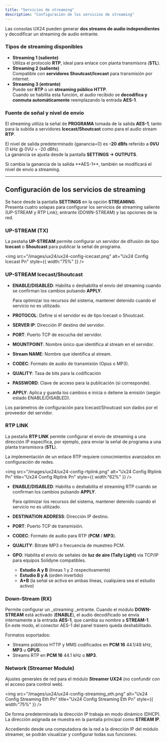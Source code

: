 ```yaml
---
title: "Servicios de streaming"
description: "Configuración de los servicios de streaming"
---
```


Las consolas UX24 pueden generar **dos streams de audio independientes** y decodificar un streaming de audio entrante.

### Tipos de streaming disponibles

- **Streaming 1 (saliente)**\
  Utiliza el protocolo **RTP**, ideal para enlace con planta transmisora (**STL**).
- **Streaming 2 (saliente)**\
  Compatible con **servidores Shoutcast/Icecast** para transmisión por internet.
- **Streaming 3 (entrante)**\
  Puede ser **RTP** o un **streaming público HTTP**.\
  Cuando se habilita esta función, el audio recibido se **decodifica y conmuta automáticamente** reemplazando la entrada **AES-1**.

### Fuente de señal y nivel de envío

El streaming utiliza la señal de **PROGRAMA** tomada de la salida **AES-1**, tanto para la subida a servidores **Icecast/Shoutcast** como para el audio stream **RTP**.

El nivel de salida predeterminado (ganancia=0) es **-20 dBfs** referido a **0VU** (1 kHz @ 0VU = -20 dBfs).\
La ganancia se ajusta desde la pantalla **SETTINGS → OUTPUTS**.

<Warning>
  Si cambia la ganancia de la salida **AES-1**, también se modificará el nivel de envío a streaming.
</Warning>

---

## Configuración de los servicios de streaming

Se hace desde la pantalla **SETTINGS** en la opción **STREAMING**. \
Presenta cuatro solapas para configurar los servicios de streaming saliente (UP-STREAM y RTP Link); entrante (DOWN-STREAM) y las opciones de la red.

### UP-STREAM (TX)

La pestaña **UP-STREAM** permite configurar un servidor de difusión de tipo **Icecast** o **Shoutcast** para publicar la señal de programa.

<img
  src="/images/ux24/ux24-config-icecast.png"
  alt="Ux24 Config Icecast Pn"
  style={{ width:"75%" }}
/>

### UP-STREAM Icecast/Shoutcast

- **ENABLE/DISABLED**: Habilita o deshabilita el envío del streaming cuando se confirman los cambios pulsando **APPLY**.

  <Tip>
    Para optimizar los recursos del sistema, mantener detenido cuando el servicio no es utilizado.
  </Tip>
- **PROTOCOL**: Define si el servidor es de tipo Icecast o Shoutcast.
- **SERVER IP**: Dirección IP destino del servidor.
- **PORT**: Puerto TCP de escucha del servidor.
- **MOUNTPOINT**: Nombre único que identifica al stream en el servidor.
- **Stream NAME**: Nombre que identifica al stream.
- **CODEC**: Formato de audio de transmisión (Opus o MP3).
- **QUALITY**: Tasa de bits para la codificación
- **PASSWORD**: Clave de acceso para la publicación (si corresponde).
- **APPLY**: Aplica y guarda los cambios e inicia o detiene la emisión (según estado ENABLE/DISABLED).

<Note>
  Los parámetros de configuración para Icecast/Shoutcast son dados por el proveedor del servidor.
</Note>

### RTP LINK

La pestaña **RTP LINK** permite configurar el envío de streaming a una dirección IP específica, por ejemplo, para enviar la señal de programa a una planta transmisora (**STL**).

<Warning>
  La implementación de un enlace RTP requiere conocimientos avanzados en configuración de redes.
</Warning>

<img
  src="/images/ux24/ux24-config-rtplink.png"
  alt="Ux24 Config Rtplink Pn"
  title="Ux24 Config Rtplink Pn"
  style={{ width:"62%" }}
/>

- **ENABLE/DISABLED**: Habilita o deshabilita el streaming RTP cuando se confirman los cambios pulsando **APPLY**.

  <Tip>
    Para optimizar los recursos del sistema, mantener detenido cuando el servicio no es utilizado.
  </Tip>
- **DESTINATION ADDRESS**: Dirección IP destino.
- **PORT**: Puerto TCP de transmisión.
- **CODEC**: Formato de audio para RTP (**PCM** / **MP3**).
- **QUALITY**: Bitrate MP3 o frecuencia de muestreo PCM.
- **GPO**: Habilita el envío de señales de **luz de aire (Tally Light)** vía TCP/IP para equipos Solidyne compatibles.
  - **Estudio A y B** (líneas 1 y 2 respectivamente)
  - **Estudio B y A** (orden invertido)
  - **A\+B** (la señal se activa en ambas líneas, cualquiera sea el estudio activo)

### Down-Stream (RX)

Permite configurar un \_streaming \_entrante. Cuando el módulo **DOWN-STREAM** está activado (**ENABLE**), el audio decodificado se envía internamente a la entrada **AES-1**, que cambia su nombre a **STREAM-1**.\
En este modo, el conector AES-1 del panel trasero queda deshabilitado.

Formatos soportados:

- Streams públicos HTTP y MMS codificados en **PCM 16** 44.1/48 kHz, **MP3** u **OPUS**.
- Streams RTP en **PCM 16** 44.1 kHz o **MP3**.

### Network (Streamer Module)

Ajustes generales de red para el módulo **Streamer UX24** (no confundir con el acceso para control web).

<img
  src="/images/ux24/ux24-config-streaming_eth.png"
  alt="Ux24 Config Streaming Eth Pn"
  title="Ux24 Config Streaming Eth Pn"
  style={{ width:"75%" }}
/>

De forma predeterminada la dirección IP trabaja en modo dinámico (DHCP). La dirección asignada se muestra en la pantalla principal como **STREAM IP**.

Accediendo desde una computadora de la red a la dirección IP del módulo streamer, se podrán visualizar y configurar todas sus funciones.